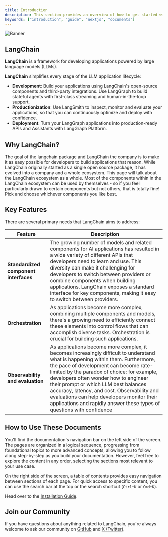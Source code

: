 ```yaml
---
title: Introduction
description: This section provides an overview of how to get started with the Documents, Next.js Document Starter Kit.
keywords: ["introduction", "guide", "nextjs", "documents"]
---
```


![Banner](/images/banner.png "Documents")

## LangChain

**LangChain** is a framework for developing applications powered by large language models (LLMs).

**LangChain** simplifies every stage of the LLM application lifecycle:

- **Development**: Build your applications using LangChain's open-source components and third-party integrations. Use LangGraph to build stateful agents with first-class streaming and human-in-the-loop support.
- **Productionization**: Use LangSmith to inspect, monitor and evaluate your applications, so that you can continuously optimize and deploy with confidence.
- **Deployment**: Turn your LangGraph applications into production-ready APIs and Assistants with LangGraph Platform.

<CardGrid>
  <Card
    subtitle="Instructions"
    title="Installation"
    description="Get started with LangChain using our quick start installation guide to get your project started."
    href="/docs/introduction/installation"
  />
  <Card
    subtitle="Setup"
    title="Site Settings"
    description="Setting up your LangChain projects layout, links and search engine optimisation."
    href="/docs/introduction/setup"
  />
  <Card
    subtitle="Support"
    title="Technology, Information and Internet"
    description="We're on a mission to make it easy to build the LLM apps of tomorrow, today."
    href="https://github.com/langchain-ai"
    external={true}
  />
</CardGrid>

## Why LangChain?

The goal of the langchain package and LangChain the company is to make it as easy possible for developers to build applications that reason.
While LangChain originally started as a single open source package, it has evolved into a company and a whole ecosystem. This page will talk about the
LangChain ecosystem as a whole. Most of the components within in the LangChain ecosystem can be used by themselves - so if you feel particularly drawn to
certain components but not others, that is totally fine! Pick and choose whichever components you like best.

## Key Features

There are several primary needs that LangChain aims to address:

| Feature                               | Description                                                                                                                                                                                                                                                                                                                                                                                                                                                                   |
| ------------------------------------- | ----------------------------------------------------------------------------------------------------------------------------------------------------------------------------------------------------------------------------------------------------------------------------------------------------------------------------------------------------------------------------------------------------------------------------------------------------------------------------- |
| **Standardized component interfaces** | The growing number of models and related components for AI applications has resulted in a wide variety of different APIs that developers need to learn and use. This diversity can make it challenging for developers to switch between providers or combine components when building applications. LangChain exposes a standard interface for key components, making it easy to switch between providers.                                                                    |
| **Orchestration**                     | As applications become more complex, combining multiple components and models, there's a growing need to efficiently connect these elements into control flows that can accomplish diverse tasks. Orchestration is crucial for building such applications.                                                                                                                                                                                                                    |
| **Observability and evaluation**      | As applications become more complex, it becomes increasingly difficult to understand what is happening within them. Furthermore, the pace of development can become rate-limited by the paradox of choice: for example, developers often wonder how to engineer their prompt or which LLM best balances accuracy, latency, and cost. Observability and evaluations can help developers monitor their applications and rapidly answer these types of questions with confidence |

## How to Use These Documents

You'll find the documentation's navigation bar on the left side of the screen. The pages are organized in a logical sequence, progressing from foundational
topics to more advanced concepts, allowing you to follow along step-by-step as you build your documentation. However, feel free to explore the content in
any order, selecting the sections most relevant to your use case.

On the right side of the screen, a table of contents provides easy navigation between sections of each page. For quick access to specific content, you can
use the search bar at the top or the search shortcut (`Ctrl+K` or `Cmd+K`).

Head over to the [Installation Guide](/docs/introduction/installation).

## Join our Community

If you have questions about anything related to LangChain, you're always welcome to ask our community on 
[GitHub](https://github.com/langchain-ai/langchainjs) and [X (Twitter)](https://twitter.com/LangChainAI).
